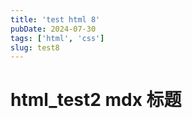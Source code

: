 ---
title: 'test html 8'
pubDate: 2024-07-30
tags: ['html', 'css']
slug: test8
---

# html_test2 mdx 标题